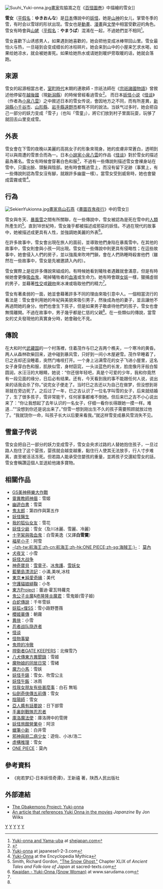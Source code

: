 {{otheruses|subject=日本傳說中的一種妖怪|雪女 (消歧義)}}
[[File:Suuhi_Yuki-onna.jpg|thumb]][[畫家|畫家]]佐脇嵩之在《[[百怪圖巻|百怪圖巻]]》中描繪的雪女]]

'''雪女'''（[[平假名|平假名]]：'''ゆきおんな'''）是[[日本|日本]]傳說中的[[妖怪|妖怪]]，她是[[山神|山神]]的女儿，掌管冬季的雪，有时会以雪球的形状出现。雪女也是[[動畫|動畫]]、[[漫畫|漫畫]]與[[文學|文學]]中相當受歡迎的角色。雪女有時會與[[山姥|山姥]]（[[平假名|平假名]]：'''やまうば'''）混淆在一起，不過她們並不相同<ref>[http://www.shejapan.com/jtyeholder/jtye/living/ghost/ghost3.html Yuki-onna and Yama-uba] at [http://www.shejapan.com/ shejapan.com]</ref>。

雪女喜歡下山诱惑男人，如果遇到她喜歡的，她会把他变成冰棒带回山里。雪女最怕火与热，一旦碰到会变成细长的冰柱碎片。她会来到山中的小屋来乞求水喝，如果给她凉水，就会被她害死。如果给她热水或请她到暖炉旁取暖的话，她就会落跑。

== 來源 ==
雪女的起源相當古老，[[室町時代|室町時代]]末期的連歌師・宗祇法師在《[[宗祇諸國物語|宗祇諸國物語]]》曾敘述他停留在[[越後國|越後國]]（現[[新潟縣|新潟縣]]）的時候曾經看過雪女<ref name="youkaizukan">{{Cite book|author=[[京極夏彦|京極夏彦]]、[[多田克己|多田克己]]編著|title=妖怪図巻|year=2000|publisher=[[圖書刊行會|圖書刊行會]]|isbn=978-4-336-04187-6|pages=169頁|language=ja}}</ref>。
而日本[[妖怪小说|妖怪小说]]《[[怪談_(日本文學)|怪谈]]》（作者為[[小泉八雲|小泉八雲]]）之中敘述日本的雪女传说，會因地方之不同，而有所差異，[[新潟縣|新潟縣]][[小千谷市|小千谷市]]、[[山形縣|山形縣]]、[[岩手縣|岩手縣]][[遠野市|遠野市]]都有不同的說法。当妖气过多时，她会把自己一部分的妖力变成「雪子」（也叫「雪童」），將它们放到村子里面玩耍，玩够了就回去山里变成雪。

== 外表 ==
雪女會在下雪的夜晚以美麗的高挑女子的形象來現身。她的皮膚非常蒼白，透明到可以與周遭的雪景合而為一。日本[[小說家|小說家]][[小泉八雲|小泉八雲]]的作品《[[怪谈|怪谈]]》對於雪女的描述最為著名。雪女有時候會穿著白色和服<ref name="a">[http://japanese123.com/yukionna.htm Yuki-onna] {{webarchive|url=https://web.archive.org/web/20060825060458/http://japanese123.com/yukionna.htm |date=2006-08-25 }} at japanese1-2-3.com</ref>，不過有一些傳說則描述雪女會裸身站在雪中，只露出臉、頭髮與陰部。她有時會飄過雪上，而沒有留下足跡（事實上，有一些傳說則認為雪女沒有腳，就跟許多幽靈一樣）。當雪女受到威脅時，她也會變成雲霧或雪<ref>[http://www.pantheon.org/articles/y/yuki-onna.html Yuki-Onna] {{Wayback|url=http://www.pantheon.org/articles/y/yuki-onna.html |date=20100626025345 }} at the Encyclopedia Mythica</ref>。

== 行為 ==
[[File:SekienYukionna.jpg|right]][[畫家|畫家]][[鳥山石燕|鳥山石燕]]《[[畫圖百鬼夜行|畫圖百鬼夜行]]》中的雪女]]

雪女與冬天、[[暴風雪|暴風雪]]之間有所關聯，在一些傳說中，雪女被認為是死在雪中的[[人類|人類]]所產生的<ref>Smith, Richard Gordon, [http://www.sacred-texts.com/shi/atfj/atfj51.htm "The Snow Ghost,"] Chapter XLIX of ''Ancient Tales and Folk-lore of Japan'' at sacred-texts.com</ref>。直到18世紀時，雪女幾乎都被描述成邪惡的妖怪。不過在現代的故事中，她被描述成更具有人性，並強調她美麗的外表<ref name="b">[http://www.sarudama.com/japanese_folklore/kwaidan_-_yuki-.shtml Kwaidan - Yuki-Onna (Snow Woman)] {{webarchive|url=https://web.archive.org/web/20070624051809/http://www.sarudama.com/japanese_folklore/kwaidan_-_yuki-.shtml |date=2007-06-24 }} at www.sarudama.com</ref>。

在許多故事中，雪女會出現在旅人的面前，並導致他們身陷在暴風雪中。在其他的故事中，雪女則會與小孩一同出現。雪女在一些傳說中則更具有侵略性；在這些故事中，她會侵入人們的房子，並以強風來吹垮門鎖，會在人們熟睡時殺害他們（雖然在一些故事中，雪女是先被邀請入內的）。

雪女實際上是從許多傳說來組成的。有時候她看到犧牲者遇難就會滿意，但是有時候她會更像[[吸血鬼|吸血鬼]]，喝掉犧牲者的[[血液|血液]]或生命力。她有時會跟[[女妖|女妖]]一樣，獵捕虛弱的男子，並藉著[[性交|性交]]或[[親吻|親吻]]來冰凍或吸取他們的精力<ref name = "a"/>。

雪女有著柔弱的一面，她並會藉著許多不同的理由來吸引意中人。一個相當流行的看法是：雪女會利用她的年紀與美貌來吸引男子，然後成為他的妻子，並且讓他不再過問她的身分。他們也會生下孩子，但是如果男子敢虐待他們的孩子，雪女也會無情離開。不過在故事中，男子幾乎都是仁慈的父親<ref name = "b"/>。在一些類似的傳說，當雪女的丈夫發現他的真實身分時，她會融化不見。

== 傳說 ==
在大和时代[[武藏国|武藏国]]的一个村落裡，住着茂作与巳之吉两个樵夫，一个寒冷的黄昏。两人从森林砍柴回来，途中碰到暴风雪，只好到一间小木屋避雪。茂作早睡着了，巳之吉却还没睡着，突然门咯吱打开。一个身上沾满雪花的女子飞进小屋里，这名女子身穿白色和服，肌肤似雪，身材窈窕，一头淡蓝色的长发，脸庞像月牙般白皙圆润，水汪汪的大眼睛，她说：“你还很年轻吧，真是个可爱的少年，我和你竟然有一段见面的缘分，日后必有结果。还有，今天看到我的事不能跟任何人说，说出来的话我会杀了你。”说完女子便走了。当时巳之吉还以为自己在做梦，但没想到哥哥就在旁边死了。之后过了一年，巳之吉认识了一位名字叫雪的女子，后来就结婚了，生了很多孩子，雪非常能干，任何家事都难不倒她。但后来巳之吉不小心说出来了：“你让我想起了去年认识的一名女子，仔细一看你长得跟她一摸一样。难道…”“没想到你还是说出来了。”但雪一想到刚出生不久的孩子需要照顾就放过他了。“我就饶你一命，叫孩子长大以后要来看我。”就这样雪变成暴风雪消失不见。

== 雪童子传说 ==
{{for|日本跨媒體作品《精靈寶可夢》裡的虛構生物|雪童子 (精靈寶可夢)}}
雪女会把自己一部分的妖力变成雪子，雪女会央求过路的人替她抱住孩子，一旦过路人抱住了这个婴孩，婴孩就会越变越重，黏住行人使其无法放手，行人寸步难离，直至被活活冻死。但若路人能承受住嬰孩的重量，並將孩子交還給雪女的話，雪女會稱讚這個人並送給他諸多寶物。

== 相關作品 ==
* [[GS美神極樂大作戰|GS美神極樂大作戰]]
* [[靈異教師神眉|靈異教師神眉]]：雪姬
* [[幽遊白書|幽遊白書]]：雪菜
* [[鬼太郎|鬼太郎]]：第四作與第五作
* [[妖怪醫生|妖怪醫生]]
* [[我的狐仙女友|我的狐仙女友]]：雪花
* [[妖怪少爺|妖怪少爺]]：雪女（及川冰麗、雪麗、冷麗）
* [[十字架與吸血鬼|十字架與吸血鬼]]：白雪美逸（又譯'''白雪霙'''）
* [[福星小子|福星小子]]：阿雪
* [[ONE_PIECE|-{zh-tw:航海王;zh-cn:航海王;zh-hk:ONE PIECE;zh-sg:海賊王;}-]]： [[唐吉訶德·多佛朗明哥#莫內|莫內]]
* [[犬夜叉|犬夜叉]]：小雪
* [[妖怪大战争|妖怪大战争]]
* [[神奇寶貝|神奇寶貝]]：[[雪童子_(神奇寶貝)|雪童子]]、[[冰鬼護|冰鬼護]]、[[雪妖女|雪妖女]]
* [[藍蘭島漂流記|藍蘭島漂流記]]：小滿,美咲,冰柱
* [[東京★純愛奇緣|東京★純愛奇緣]]：美代
* [[守護貓娘緋鞠|守護貓娘緋鞠]]：小冬
* [[東方Project|東方Project]]：蕾迪·霍瓦特蘿克
* [[鬼公子炎魔|鬼公子炎魔]]&[[咚隆隆炎魔君|咚隆隆炎魔君]]：雪鬼姫(雪子姫)
* [[白蛇傳說|白蛇傳說]]：千年雪妖
* [[妖狐×僕SS|妖狐×僕SS]]：雪小路野薔薇
* [[櫻姬華傳|櫻姬華傳]]：朝霧
* [[異俠|異俠]]：小雪
* [[忍者战队隐连者|忍者战队隐连者]]
* [[怪谈|怪谈]]
* [[怪物事變|怪物事變]]
* [[鬼燈的冷徹|鬼燈的冷徹]]
* [[捍衛者|捍衛者GATE KEEPERS]]：北條雪乃
* [[八犬傳東方異聞錄|八犬傳東方異聞錄]]：雪姬
* [[魔物娘的同居日常|魔物娘的同居日常]]：雪緒
* [[魔力小馬|魔力小馬]]：雪妖
* [[妖怪手錶|妖怪手錶]]：雪女、吹雪公主
* [[妖怪午飯|妖怪午飯]]：冰雨
* [[找我女朋友有些甚麼事|找我女朋友有些甚麼事]]：白石 無垢
* [[仙劍奇俠傳五前傳|仙劍奇俠傳五前傳]]：雪女
* [[陰陽師_(遊戲)|陰陽師]]：雪女
* [[亞人醬有話要說|亞人醬有話要說]]：日下部雪
* [[手裏劍戰隊忍忍者|手裏劍戰隊忍忍者]]
* [[庫洛魔法使|庫洛魔法使]]：庫洛牌中的雪牌
* [[妖怪旅館營業中|妖怪旅館營業中]]：阿涼
* [[蠟筆小新|蠟筆小新]]：白井雪
* [[邪神與廚二病少女|邪神與廚二病少女]]：遊佐、小冰/浩二
* [[虚構推理|虚構推理]]：雪女
* [[ONE_PIECE|ONE PIECE]]：莫內

== 參考資料 ==
<references/>
* 《宛若梦幻-日本妖怪奇谭》，王新禧 著，陕西人民出版社

== 外部連結 ==
{{Commons category|Yuki-onna}}
* [http://www.obakemono.com/obake/yukionna/ The Obakemono Project: Yuki-onna]
* [http://www.seekjapan.jp/article/jz/1279/Ghoul+Power An article that references Yuki Onna in the movies] ''Japanzine'' By Jon Wilks

[[Category:日本妖怪|Y]]
[[Category:神話傳說中的人型生物|Y]]
[[Category:雪|Y]]
[[Category:虚构冰能力者|Y]]
[[Category:女性傳說生物|Y]]